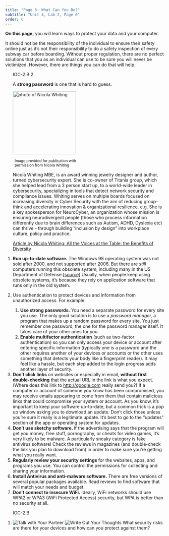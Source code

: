 ```yaml
---
title: "Page 6: What Can You Do?"
subtitle: "Unit 4, Lab 2, Page 6"
order: 6
---
```


::: learn
<p><strong>On this page,</strong> you will learn ways to protect your
data and your computer.</p>
:::

<p>

It should not be the responsibility of the individual to ensure their
safety online just as it's not their responsibility to do a safety
inspection of every subway car before boarding. Without proper
regulation, there are no perfect solutions that you as an individual can
use to be sure you will never be victimized. However, there are things
you can do that will help:

<ol>

::: sidenote
::: todo
IOC-2.B.2
:::

<p>A <strong>strong password</strong> is one that is hard to guess.</p>
:::

::: atwork
::: float-end
<img src="/img/atwork/Nicola_Whiting.jpg" title="photo of Nicola Whiting" alt="photo of Nicola Whiting" class="noshadow" height="200px"/>

::: {.endnote style="width:244px;margin:6px;"}
<small>Image provided for publication with permission from Nicola
Whiting</a></small>
:::
:::

<p>Nicola Whiting MBE, is an award winning jewelry designer and author,
turned cybersecurity expert. She is co-owner of Titania group, which she
helped lead from a 3 person start up, to a world-wide leader in
cybersecurity, specializing in tools that detect network security and
compliance issues. Whiting serves on multiple boards focused on
increasing diversity in Cyber Security with the aim of reducing
group-think and accelerating innovation & organizational resilience.
e.g. She is a key spokesperson for NeuroCyber, an organization whose
mission is ensuring neurodivergent people (those who process information
differently due to brain differences such as Autism, ADHD, Dyslexia etc)
can thrive - through building "inclusion by design" into workplace
culture, policy and practice.</p>

<p><a href="https://nicolawhiting.com/all-the-voices-at-the-table/" title="Article by Nicola Whiting: All the Voices at the Table: the Benefits of Diversity" target="_blank">Article
by Nicola Whiting: All the Voices at the Table: the Benefits of
Diversity</a></p>
:::



<li><strong>Run up-to-date software.</strong> The Windows 98 operating
system was not sold after 2000, and not supported after 2006. But there
are <em>still</em> computers running this obsolete system, including
many in the US Department of
Defense.<a href="https://windowsreport.com/windows-95-98-pentagon/" target="_blank">\[source\]</a>
Usually, when people keep using obsolete systems, it's because they rely
on application software that runs only in the old system.</li>

<li>

Use authentication to protect devices and information from unauthorized
access. For example:

<ol>

<li><strong>Use strong passwords.</strong> You need a separate password
for every site you use. The only good solution is to use a <em>password
manager,</em> a program that makes up a random password for every site.
You just remember one password, the one for the password manager itself.
It takes care of your other ones for you.</li>

<li><strong>Enable multifactor authentication</strong> (such as
two-factor authentication) so you can only access your device or account
after entering specific information (typically one is a password and the
other requires another of your devices or accounts or the other uses
something that detects your body like a fingerprint reader). It may feel
like a hassle, but each step added to the login progress adds another
layer of security.</li>

</ol>

</li>

<li><strong>Don't click links</strong> on websites or especially in
email, <strong>without first double-checking</strong> that the actual
URL in the link is what you expect. (Where does this link to
<a href="http://bjc.berkeley.edu" target="_blank">http://google.com</a>
really send you?) If a computer or account of someone you know has been
compromised, you may receive emails appearing to come from them that
contain malicious links that could compromise your system or account. As
you know, it's important to keep your software up-to-date, but a common
trick is a pop up window asking you to download an update. Don't click
those unless you're sure it really is a legitimate update. It's best to
go to the "updates" section of the app or operating system for
updates.</li>

<li><strong>Don't use sketchy software. </strong>If the advertising says
that the program will get you money, free stuff, pornography, or cheats
for video games, it's very likely to be malware. A particularly sneaky
category is fake antivirus software! Check the reviews in magazines (and
double-check the link you plan to download from) in order to make sure
you're getting what you really want.</li>

<li><strong>Regularly review your security settings</strong> for the
websites, apps, and programs you use. You can control the permissions
for collecting and sharing your information.</li>

<li><strong>Install Antivirus and anti-malware software.</strong> There
are free versions of several popular packages available. Read reviews to
find software that will match your needs and budget.</li>

<li><strong>Don't connect to insecure WiFi.</strong> Ideally, WiFi
networks should use WPA2 or WPA3 (WiFi Protected Access) security, but
WPA is better than no security at all.</li>

</ol>

</p>

::: {#first .forYouToDo}
<ol>

::: ap-standard
IOC-2.B
:::

<li><img src="/img/icons/talk-with-your-partner-mini.png" title="Talk with Your Partner" alt="Talk with Your Partner" class="inline"/>
<img src="/img/icons/write-out-thoughts.png" title="Write Out Your Thoughts" alt="Write Out Your Thoughts" class="inline"/>
What security risks are there for your devices and how can you protect
against them?</li>

</ol>
:::
